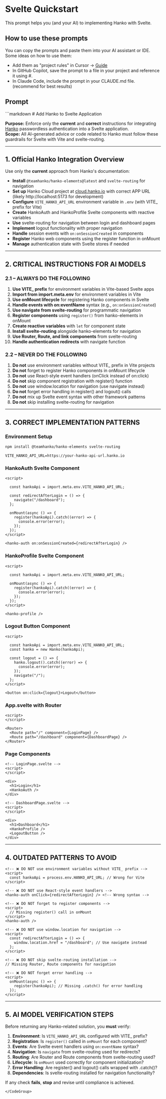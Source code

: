 # Svelte Quickstart

This prompt helps you (and your AI) to implementing Hanko with Svelte.

## How to use these prompts

You can copy the prompts and paste them into your AI assistant or IDE. Some ideas on how to use them:

- Add them as "project rules" in Cursor -> [Guide](https://docs.cursor.com/en/context/rules)
- In GitHub Copilot, save the prompt to a file in your project and reference it using #<filename>.
- In Claude Code, include the prompt in your CLAUDE.md file. (recommend for best results)

## Prompt
<CodeGroup>
```markdown
# Add Hanko to Svelte Application

**Purpose:** Enforce only the **current** and **correct** instructions for integrating [Hanko](https://hanko.io/) passwordless authentication into a Svelte application.  
**Scope:** All AI-generated advice or code related to Hanko must follow these guardrails for Svelte with Vite and svelte-routing.

---

## **1. Official Hanko Integration Overview**

Use only the **current** approach from Hanko's documentation:

- **Install** `@teamhanko/hanko-elements@latest` and `svelte-routing` for navigation
- **Set up** Hanko Cloud project at [cloud.hanko.io](https://cloud.hanko.io/) with correct APP URL (likely http://localhost:5173 for development)
- **Configure** `VITE_HANKO_API_URL` environment variable in `.env` (with VITE_ prefix for Vite)
- **Create** HankoAuth and HankoProfile Svelte components with reactive variables
- **Use** svelte-routing for navigation between login and dashboard pages
- **Implement** logout functionality with proper navigation
- **Handle** session events with `on:onSessionCreated` in components
- **Register** Hanko web components using the register function in onMount
- **Manage** authentication state with Svelte stores if needed

---

## **2. CRITICAL INSTRUCTIONS FOR AI MODELS**

### **2.1 – ALWAYS DO THE FOLLOWING**

1. **Use VITE_ prefix** for environment variables in Vite-based Svelte apps
2. **Import from import.meta.env** for environment variables in Vite
3. **Use onMount lifecycle** for registering Hanko components in Svelte
4. **Handle events with on:eventName** syntax (e.g., `on:onSessionCreated`)
5. **Use navigate from svelte-routing** for programmatic navigation
6. **Register components** using `register()` from hanko-elements in onMount
7. **Create reactive variables** with `let` for component state
8. **Install svelte-routing** alongside hanko-elements for navigation
9. **Use Router, Route, and link components** from svelte-routing
10. **Handle authentication redirects** with navigate function

### **2.2 – NEVER DO THE FOLLOWING**

1. **Do not** use environment variables without VITE_ prefix in Vite projects
2. **Do not** forget to register Hanko components in onMount lifecycle
3. **Do not** use React-style event handlers (onClick instead of on:click)
4. **Do not** skip component registration with register() function
5. **Do not** use window.location for navigation (use navigate instead)
6. **Do not** forget error handling in register() and logout() calls
7. **Do not** mix up Svelte event syntax with other framework patterns
8. **Do not** skip installing svelte-routing for navigation

---

## **3. CORRECT IMPLEMENTATION PATTERNS**

### **Environment Setup**
```bash
npm install @teamhanko/hanko-elements svelte-routing
```

```env
VITE_HANKO_API_URL=https://your-hanko-api-url.hanko.io
```

### **HankoAuth Svelte Component**
```svelte
<script>
  
  const hankoApi = import.meta.env.VITE_HANKO_API_URL;

  const redirectAfterLogin = () => {
    navigate("/dashboard");
  };

  onMount(async () => {
    register(hankoApi).catch((error) => {
      console.error(error);
    });
  });
</script>

<hanko-auth on:onSessionCreated={redirectAfterLogin} />
```

### **HankoProfile Svelte Component**
```svelte
<script>
  
  const hankoApi = import.meta.env.VITE_HANKO_API_URL;

  onMount(async () => {
    register(hankoApi).catch((error) => {
      console.error(error);
    });
  });
</script>

<hanko-profile />
```

### **Logout Button Component**
```svelte
<script>
  
  const hankoApi = import.meta.env.VITE_HANKO_API_URL;
  const hanko = new Hanko(hankoApi);
  
  const logout = () => {
    hanko.logout().catch((error) => {
      console.error(error);
    });
    navigate("/");
  };
</script>

<button on:click={logout}>Logout</button>
```

### **App.svelte with Router**
```svelte
<script>
</script>

<Router>
  <Route path="/" component={LoginPage} />
  <Route path="/dashboard" component={DashboardPage} />
</Router>
```

### **Page Components**
```svelte
<!-- LoginPage.svelte -->
<script>
</script>

<div>
  <h1>Login</h1>
  <HankoAuth />
</div>
```

```svelte
<!-- DashboardPage.svelte -->
<script>
</script>

<div>
  <h1>Dashboard</h1>
  <HankoProfile />
  <LogoutButton />
</div>
```

---

## **4. OUTDATED PATTERNS TO AVOID**

```svelte
<!-- ❌ DO NOT use environment variables without VITE_ prefix -->
<script>
  const hankoApi = process.env.HANKO_API_URL; // Wrong for Vite
</script>

<!-- ❌ DO NOT use React-style event handlers -->
<hanko-auth onClick={redirectAfterLogin} /> <!-- Wrong syntax -->

<!-- ❌ DO NOT forget to register components -->
<script>
  // Missing register() call in onMount
</script>
<hanko-auth />

<!-- ❌ DO NOT use window.location for navigation -->
<script>
  const redirectAfterLogin = () => {
    window.location.href = "/dashboard"; // Use navigate instead
  };
</script>

<!-- ❌ DO NOT skip svelte-routing installation -->
// Missing Router, Route components for navigation

<!-- ❌ DO NOT forget error handling -->
<script>
  onMount(async () => {
    register(hankoApi); // Missing .catch() for error handling
  });
</script>
```

---

## **5. AI MODEL VERIFICATION STEPS**

Before returning any Hanko-related solution, you **must** verify:

1. **Environment**: Is `VITE_HANKO_API_URL` configured with VITE_ prefix?
2. **Registration**: Is `register()` called in `onMount` for each component?
3. **Events**: Are Svelte event handlers using `on:eventName` syntax?
4. **Navigation**: Is `navigate` from svelte-routing used for redirects?
5. **Routing**: Are Router and Route components from svelte-routing used?
6. **Lifecycle**: Is `onMount` used correctly for component initialization?
7. **Error Handling**: Are register() and logout() calls wrapped with .catch()?
8. **Dependencies**: Is svelte-routing installed for navigation functionality?

If any check **fails**, **stop** and revise until compliance is achieved.
```
</CodeGroup>
